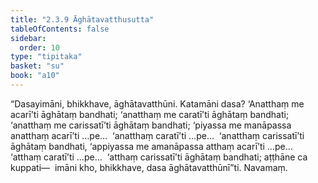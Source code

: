 ```yaml
---
title: "2.3.9 Āghātavatthusutta"
tableOfContents: false
sidebar:
  order: 10
type: "tipitaka"
basket: "su"
book: "a10"
---
```



<DynamicBreadcrumb />

<Division number="79" book="a10">

<Paragraph number="603" book="a10">
“Dasayimāni, bhikkhave, āghātavatthūni. Katamāni dasa? ‘Anatthaṃ me acarī’ti āghātaṃ bandhati; ‘anatthaṃ me caratī’ti āghātaṃ bandhati; ‘anatthaṃ me carissatī’ti āghātaṃ bandhati; ‘piyassa me manāpassa anatthaṃ acarī’ti …pe…  ‘anatthaṃ caratī’ti …pe…  ‘anatthaṃ carissatī’ti āghātaṃ bandhati, ‘appiyassa me amanāpassa atthaṃ acarī’ti …pe…  ‘atthaṃ caratī’ti …pe…  ‘atthaṃ carissatī’ti āghātaṃ bandhati; aṭṭhāne ca kuppati—  imāni kho, bhikkhave, dasa āghātavatthūnī”ti.

</Paragraph>
</Division>

<Paragraph number="604" type="center" book="a10">
Navamaṃ.
</Paragraph>